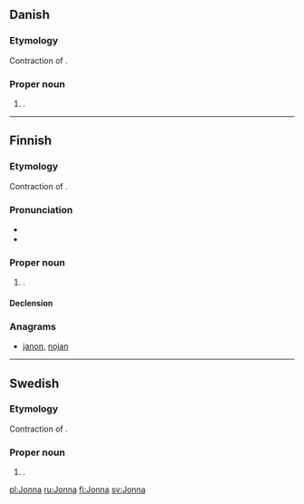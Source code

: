 ==Danish==

===Etymology===
Contraction of {{term|Johanna|lang=da}}.

===Proper noun===
{{head|da|proper noun|g=c}}

# {{given name|female|lang=da}}.

----

==Finnish==

===Etymology===
Contraction of {{term|Johanna|lang=fi}}.

===Pronunciation===
* {{IPA|lang=fi|[ˈjonːɑ]}}
* {{hyphenation|Jon|na}}

===Proper noun===
{{fi-proper noun}}

# {{given name|female|lang=fi}}.

====Declension====
{{fi-decl-koira|Jonn}}

===Anagrams===
* [[janon#Finnish|janon]], [[nojan#Finnish|nojan]]

----

==Swedish==

===Etymology===
Contraction of {{term|Johanna|lang=sv}}.

===Proper noun===
{{head|sv|proper noun|g=c}}

# {{given name|female|lang=sv}}.

[[pl:Jonna]]
[[ru:Jonna]]
[[fi:Jonna]]
[[sv:Jonna]]